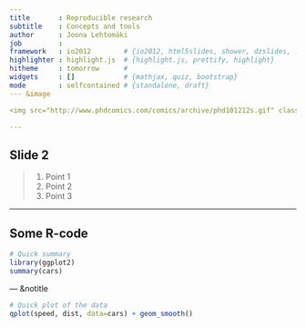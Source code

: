 ```yaml
---
title       : Reproducible research
subtitle    : Concepts and tools
author      : Joona Lehtomäki
job         : 
framework   : io2012        # {io2012, html5slides, shower, dzslides, ...}
highlighter : highlight.js  # {highlight.js, prettify, highlight}
hitheme     : tomorrow      # 
widgets     : []            # {mathjax, quiz, bootstrap}
mode        : selfcontained # {standalone, draft}
--- &image

<img src="http://www.phdcomics.com/comics/archive/phd101212s.gif" class="centered-img"></img>

---
```


## Slide 2

> 1. Point 1
> 2. Point 2
> 3. Point 3

---

## Some R-code

```r
# Quick summary
library(ggplot2)
summary(cars)
```
--- &notitle

```r
# Quick plot of the data
qplot(speed, dist, data=cars) + geom_smooth()
```
